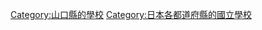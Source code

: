 {{日本行政區劃分類導航|的國立學校}}

[[Category:山口縣的學校|Category:山口縣的學校]]
[[Category:日本各都道府縣的國立學校|Category:日本各都道府縣的國立學校]]